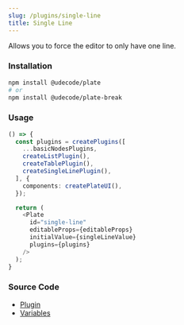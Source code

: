 ```yaml
---
slug: /plugins/single-line
title: Single Line
---
```


Allows you to force the editor to only have one line.

### Installation

```bash npm2yarn
npm install @udecode/plate
# or
npm install @udecode/plate-break
```

### Usage


<SingleLineSandpack />

```ts live
() => {
  const plugins = createPlugins([
    ...basicNodesPlugins,
    createListPlugin(),
    createTablePlugin(),
    createSingleLinePlugin(),
  ], {
    components: createPlateUI(),
  });

  return (
    <Plate
      id="single-line"
      editableProps={editableProps}
      initialValue={singleLineValue}
      plugins={plugins}
    />
  );
}
```

### Source Code

- [Plugin](https://github.com/udecode/plate/blob/main/packages/editor/break/src/single-line/createSingleLinePlugin.ts)
- [Variables](https://github.com/udecode/plate/blob/main/examples/docusaurus/src/live/live.tsx)
